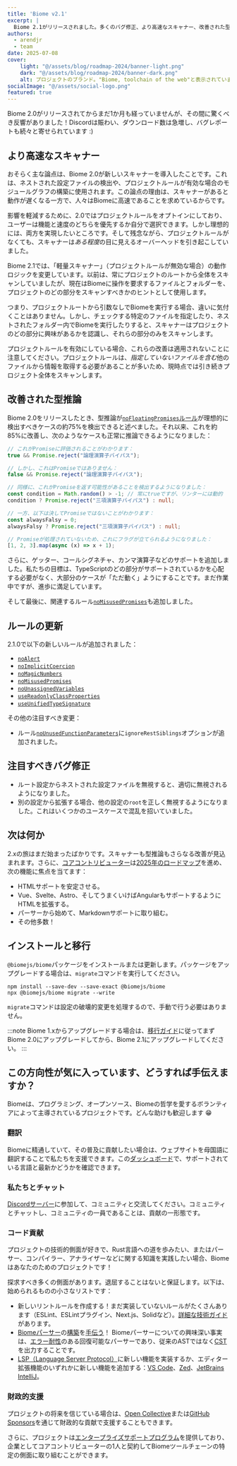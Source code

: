 ```yaml
---
title: 'Biome v2.1'
excerpt: |
  Biome 2.1がリリースされました。多くのバグ修正、より高速なスキャナー、改善された型推論を搭載しています。
authors:
  - arendjr
  - team
date: 2025-07-08
cover:
    light: "@/assets/blog/roadmap-2024/banner-light.png"
    dark: "@/assets/blog/roadmap-2024/banner-dark.png"
    alt: プロジェクトのブランド。"Biome, toolchain of the web"と表示されています
socialImage: "@/assets/social-logo.png"
featured: true
---
```


Biome 2.0がリリースされてからまだ1か月も経っていませんが、その間に驚くべき反響がありました！Discordは賑わい、ダウンロード数は急増し、バグレポートも続々と寄せられています :)

## より高速なスキャナー

おそらく主な論点は、Biome 2.0が新しいスキャナーを導入したことです。これは、ネストされた設定ファイルの検出や、プロジェクトルールが有効な場合のモジュールグラフの構築に使用されます。この論点の理由は、スキャナーがあると動作が遅くなる一方で、人々はBiomeに高速であることを求めているからです。

影響を軽減するために、2.0ではプロジェクトルールをオプトインにしており、ユーザーは機能と速度のどちらを優先するか自分で選択できます。しかし理想的には、両方を実現したいところです。そして残念ながら、プロジェクトルールがなくても、スキャナーは*ある程度*の目に見えるオーバーヘッドを引き起こしていました。

Biome 2.1では、「軽量スキャナー」（プロジェクトルールが無効な場合）の動作ロジックを変更しています。以前は、常にプロジェクトのルートから全体をスキャンしていましたが、現在はBiomeに操作を要求するファイルとフォルダーを、プロジェクトのどの部分をスキャンすべきかのヒントとして使用します。

つまり、プロジェクトルートから引数なしでBiomeを実行する場合、違いに気付くことはありません。しかし、チェックする特定のファイルを指定したり、ネストされたフォルダー内でBiomeを実行したりすると、スキャナーはプロジェクトのどの部分に興味があるかを認識し、それらの部分のみをスキャンします。

プロジェクトルールを有効にしている場合、これらの改善は適用されないことに注意してください。プロジェクトルールは、*指定していないファイルを含む*他のファイルから情報を取得する必要があることが多いため、現時点では引き続きプロジェクト全体をスキャンします。

## 改善された型推論

Biome 2.0をリリースしたとき、型推論が[`noFloatingPromises`ルール](https://biomejs.dev/linter/rules/no-floating-promises/)が理想的に検出すべきケースの約75%を検出できると述べました。それ以来、これを約85%に改善し、次のようなケースも正常に推論できるようになりました：

```ts
// これがPromiseに評価されることがわかります：
true && Promise.reject("論理演算子バイパス");

// しかし、これはPromiseではありません：
false && Promise.reject("論理演算子バイパス");

// 同様に、これがPromiseを返す可能性があることを検出するようになりました：
const condition = Math.random() > -1; // 常にtrueですが、リンターには動的
condition ? Promise.reject("三項演算子バイパス") : null;

// 一方、以下は決してPromiseではないことがわかります：
const alwaysFalsy = 0;
alwaysFalsy ? Promise.reject("三項演算子バイパス") : null;

// Promiseが処理されていないため、これにフラグが立てられるようになりました：
[1, 2, 3].map(async (x) => x + 1);
```

さらに、ゲッター、コールシグネチャ、カンマ演算子などのサポートを追加しました。私たちの目標は、TypeScriptのどの部分がサポートされているかを心配する必要がなく、大部分のケースが「ただ動く」ようにすることです。まだ作業中ですが、進歩に満足しています。

そして最後に、関連するルール[`noMisusedPromises`](https://biomejs.dev/linter/rules/no-misused-promises/)も追加しました。

## ルールの更新

2.1.0で以下の新しいルールが追加されました：

* [`noAlert`](https://biomejs.dev/linter/rules/no-alert/)
* [`noImplicitCoercion`](https://biomejs.dev/linter/rules/no-implicit-coercion/)
* [`noMagicNumbers`](https://biomejs.dev/linter/rules/no-magic-numbers/)
* [`noMisusedPromises`](https://biomejs.dev/linter/rules/no-misused-promises/)
* [`noUnassignedVariables`](https://biomejs.dev/linter/rules/no-unassigned-variables/)
* [`useReadonlyClassProperties`](https://biomejs.dev/linter/rules/use-readonly-class-properties/)
* [`useUnifiedTypeSignature`](https://biomejs.dev/linter/rules/use-unified-type-signature/)

その他の注目すべき変更：

* ルール[`noUnusedFunctionParameters`](https://biomejs.dev/linter/rules/no-unused-function-parameters/)に`ignoreRestSiblings`オプションが追加されました。

## 注目すべきバグ修正

* ルート設定からネストされた設定ファイルを無視すると、適切に無視されるようになりました。
* 別の設定から拡張する場合、他の設定の`root`を正しく無視するようになりました。これはいくつかのユースケースで混乱を招いていました。

## 次は何か

2.xの旅はまだ始まったばかりです。スキャナーも型推論もさらなる改善が見込まれます。さらに、[コアコントリビューター](/internals/people-and-credits#core-contributors)は[2025年のロードマップ](/blog/roadmap-2025#-2025-roadmap)を進め、次の機能に焦点を当てます：
- HTMLサポートを安定させる。
- Vue、Svelte、Astro、そしてうまくいけばAngularもサポートするようにHTMLを拡張する。
- パーサーから始めて、Markdownサポートに取り組む。
- その他多数！

## インストールと移行

`@biomejs/biome`パッケージをインストールまたは更新します。パッケージをアップグレードする場合は、`migrate`コマンドを実行してください。

```shell
npm install --save-dev --save-exact @biomejs/biome
npx @biomejs/biome migrate --write
```

`migrate`コマンドは設定の破壊的変更を処理するので、手動で行う必要はありません。

:::note
Biome 1.xからアップグレードする場合は、[移行ガイド](/guides/upgrade-to-biome-v2)に従ってまずBiome 2.0にアップグレードしてから、Biome 2.1にアップグレードしてください。
:::

## この方向性が気に入っています、どうすれば手伝えますか？

Biomeは、プログラミング、オープンソース、Biomeの哲学を愛するボランティアによって主導されているプロジェクトです。どんな助けも歓迎します 😁

### 翻訳

Biomeに精通していて、その普及に貢献したい場合は、ウェブサイトを母国語に翻訳することで私たちを支援できます。この[ダッシュボード](https://biomejs.dev/i18n-dashboard/)で、サポートされている言語と最新かどうかを確認できます。

### 私たちとチャット

[Discordサーバー](https://biomejs.dev/chat)に参加して、コミュニティと交流してください。コミュニティとチャットし、コミュニティの一員であることは、貢献の一形態です。

### コード貢献

プロジェクトの技術的側面が好きで、Rust言語への道を歩みたい、またはパーサー、コンパイラー、アナライザーなどに関する知識を実践したい場合、Biomeはあなたのためのプロジェクトです！

探求すべき多くの側面があります。退屈することはないと保証します。以下は、始められるものの小さなリストです：
- 新しいリントルールを作成する！まだ実装していないルールがたくさんあります（ESLint、ESLintプラグイン、Next.js、Solidなど）。[詳細な技術ガイド](https://github.com/biomejs/biome/blob/main/crates/biome_analyze/CONTRIBUTING.md)があります。
- [Biome](https://github.com/biomejs/biome/tree/main/crates/biome_yaml_parser)[パーサー](https://github.com/biomejs/biome/tree/main/crates/biome_html_parser)の[構築](https://github.com/biomejs/biome/blob/main/crates/biome_parser/CONTRIBUTING.md)を[手伝う](https://github.com/biomejs/biome/tree/main/crates/biome_markdown_parser)！
  Biomeパーサーについての興味深い事実は、[エラー耐性](/internals/architecture/#parser-and-cst)のある回復可能なパーサーであり、従来のASTではなく[CST](https://en.wikipedia.org/wiki/Parse_tree)を出力することです。
- [LSP（Language Server Protocol）](https://github.com/biomejs/biome/tree/main/crates/biome_lsp)に新しい機能を実装するか、エディター拡張機能のいずれかに新しい機能を追加する：[VS Code](https://github.com/biomejs/biome-vscode)、[Zed](https://github.com/biomejs/biome-zed)、[JetBrains IntelliJ](https://github.com/biomejs/biome-intellij)。

### 財政的支援

プロジェクトの将来を信じている場合は、[Open Collective](https://opencollective.com/biome)または[GitHub Sponsors](https://github.com/sponsors/biomejs)を通じて財政的な貢献で支援することもできます。

さらに、プロジェクトは[エンタープライズサポートプログラム](/enterprise)を提供しており、企業としてコアコントリビューターの1人と契約してBiomeツールチェーンの特定の側面に取り組むことができます。